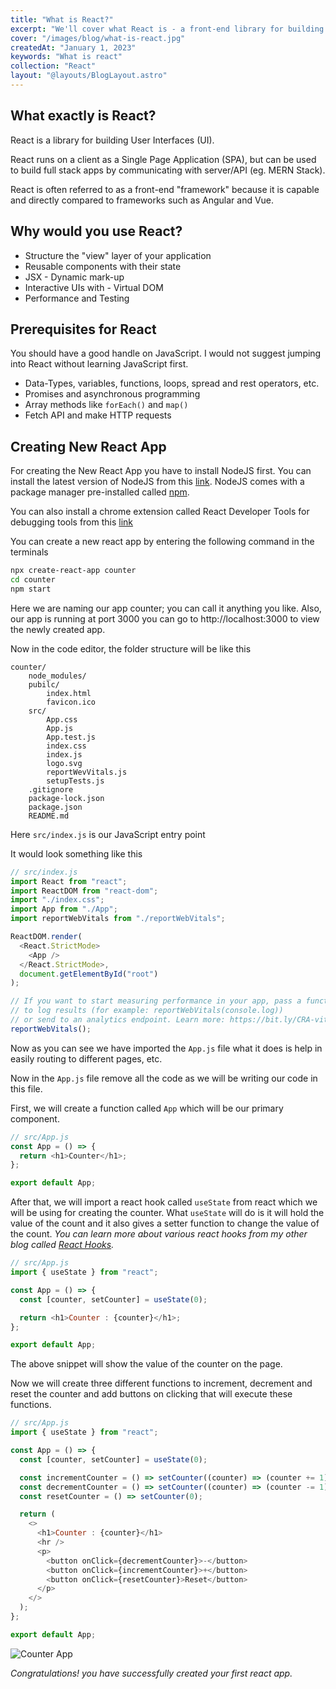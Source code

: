 ---
title: "What is React?"
excerpt: "We'll cover what React is - a front-end library for building UIs, why you would use it, the prerequisites you need to know before using it, and guides you through creating your first React app."
cover: "/images/blog/what-is-react.jpg"
createdAt: "January 1, 2023"
keywords: "What is react"
collection: "React"
layout: "@layouts/BlogLayout.astro"
---


## What exactly is React?

React is a library for building User Interfaces (UI).

React runs on a client as a Single Page Application (SPA), but can be used to build full stack apps by communicating with server/API (eg. MERN Stack).

React is often referred to as a front-end "framework" because it is capable and directly compared to frameworks such as Angular and Vue.

## Why would you use React?

- Structure the "view" layer of your application
- Reusable components with their state
- JSX - Dynamic mark-up
- Interactive UIs with - Virtual DOM
- Performance and Testing

## Prerequisites for React

You should have a good handle on JavaScript. I would not suggest jumping into React without learning JavaScript first.

- Data-Types, variables, functions, loops, spread and rest operators, etc.
- Promises and asynchronous programming
- Array methods like `forEach()` and `map()`
- Fetch API and make HTTP requests

## Creating New React App

For creating the New React App you have to install NodeJS first. You can install the latest version of NodeJS from this [link](https://nodejs.org/en/). NodeJS comes with a package manager pre-installed called [npm](https://www.npmjs.com/).

You can also install a chrome extension called React Developer Tools for debugging tools from this [link](https://chrome.google.com/webstore/detail/react-developer-tools/fmkadmapgofadopljbjfkapdkoienihi?hl=en)

You can create a new react app by entering the following command in the terminals

```bash
npx create-react-app counter
cd counter
npm start
```

Here we are naming our app counter; you can call it anything you like. Also, our app is running at port 3000 you can go to http://localhost:3000 to view the newly created app.

Now in the code editor, the folder structure will be like this

```
counter/
    node_modules/
    pubilc/
        index.html
        favicon.ico
    src/
        App.css
        App.js
        App.test.js
        index.css
        index.js
        logo.svg
        reportWevVitals.js
        setupTests.js
    .gitignore
    package-lock.json
    package.json
    README.md
```

Here `src/index.js` is our JavaScript entry point

It would look something like this

```js
// src/index.js
import React from "react";
import ReactDOM from "react-dom";
import "./index.css";
import App from "./App";
import reportWebVitals from "./reportWebVitals";

ReactDOM.render(
  <React.StrictMode>
    <App />
  </React.StrictMode>,
  document.getElementById("root")
);

// If you want to start measuring performance in your app, pass a function
// to log results (for example: reportWebVitals(console.log))
// or send to an analytics endpoint. Learn more: https://bit.ly/CRA-vitals
reportWebVitals();
```

Now as you can see we have imported the `App.js` file what it does is help in easily routing to different pages, etc.

Now in the `App.js` file remove all the code as we will be writing our code in this file.

First, we will create a function called `App` which will be our primary component.

```js
// src/App.js
const App = () => {
  return <h1>Counter</h1>;
};

export default App;
```

After that, we will import a react hook called `useState` from react which we will be using for creating the counter. What `useState` will do is it will hold the value of the count and it also gives a setter function to change the value of the count. _You can learn more about various react hooks from my other blog called [React Hooks](https://vatsalsakariya.vercel.app/blog/react-hooks)._

```js
// src/App.js
import { useState } from "react";

const App = () => {
  const [counter, setCounter] = useState(0);

  return <h1>Counter : {counter}</h1>;
};

export default App;
```

The above snippet will show the value of the counter on the page.

Now we will create three different functions to increment, decrement and reset the counter and add buttons on clicking that will execute these functions.

```js
// src/App.js
import { useState } from "react";

const App = () => {
  const [counter, setCounter] = useState(0);

  const incrementCounter = () => setCounter((counter) => (counter += 1));
  const decrementCounter = () => setCounter((counter) => (counter -= 1));
  const resetCounter = () => setCounter(0);

  return (
    <>
      <h1>Counter : {counter}</h1>
      <hr />
      <p>
        <button onClick={decrementCounter}>-</button>
        <button onClick={incrementCounter}>+</button>
        <button onClick={resetCounter}>Reset</button>
      </p>
    </>
  );
};

export default App;
```

![Counter App](/images/misc/counter-app.png)

<Counter client:visible />

_Congratulations! you have successfully created your first react app._
